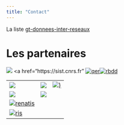 ```yaml
---
title: "Contact"
---
```


La liste [gt-donnees-inter-reseaux](https://groupes.renater.fr/sympa/info/gt-donnees-inter-reseaux)

<h1>Les partenaires</h1>

<table>
   <tr>
      <td>
         <a href="https://calcul.math.cnrs.fr"> <img src="images/logo_calcul.png"></a>
      </td>
      <td>
         <a href="https://www.science-ouverte.cnrs.fr/ddor-cnrs-direction-des-donnees-ouvertes-de-la-recherche"> 
         <img src="images/cnrs-logo.jpg">
         </a>
      </td>
      <td>
         <a href="http://devlog.cnrs.fr">
         <img src="logo_devlog.png">)
         </a>
      </td>
   </tr>
   <tr>
      <td>
      <a href="http://medici.in2p3.fr">
      <img src="images/logo_medici.png">
      </a>
      </td>
      <td>
      <img src="images/logo_resinfo.png">
      <a href="http://resinfo.org"> </a>
      </td>
      <img src="/images/logo_sist.png">
      <a href="https://sist.cnrs.fr"
      </td>
   </tr>
   <tr>
      <td>
      [![renatis](./images/renatis-logo.png)](http://renatis.cnrs.fr) 
      </td>
      [![qer](/images/Logo_Reseau_QeR_petit.jpg)](http://qualite-en-recherche.cnrs.fr) 
      </td>
      [![rbdd](/images/index_13.jpg)](http://rbdd.cnrs.fr)
      </td>
   </tr>
   <tr>
      <td>
      [![ris](/images/RIS_QUADRI_WEB.jpg)](https://ris.cnrs.fr)
      </td>
   </tr>
</table>
